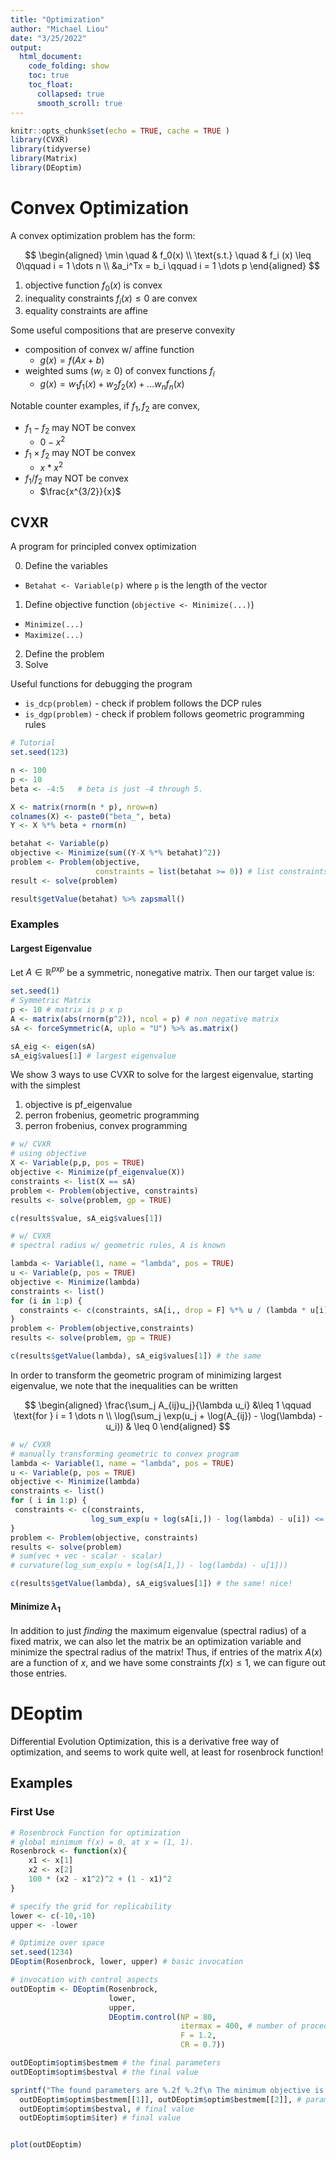 ```yaml
---
title: "Optimization"
author: "Michael Liou"
date: "3/25/2022"
output: 
  html_document:
    code_folding: show
    toc: true
    toc_float:
      collapsed: true
      smooth_scroll: true
---
```


```r
knitr::opts_chunk$set(echo = TRUE, cache = TRUE )
library(CVXR)
library(tidyverse)
library(Matrix)
library(DEoptim)
```

# Convex Optimization

A convex optimization problem has the form:

$$
\begin{aligned}
\min \quad & f_0(x) \\
\text{s.t.} \quad & f_i (x) \leq 0\qquad i = 1 \dots n \\
&a_i^Tx = b_i \qquad i = 1 \dots p
\end{aligned}
$$

1. objective function $f_0(x)$ is convex
2. inequality constraints $f_i(x) \leq 0$ are convex
3. equality constraints are affine

Some useful compositions that are preserve convexity

* composition of convex w/ affine function
  - $g(x) = f(Ax + b)$
* weighted sums ($w_i \geq 0$) of convex functions $f_i$
  - $g(x) = w_1f_1(x) + w_2f_2(x) + \dots w_nf_n(x)$
  
Notable counter examples, if $f_1, f_2$ are convex,

* $f_1 - f_2$ may NOT be convex
  - $0 - x^2$
* $f_1 \times f_2$ may NOT be convex
  - $x * x^2$
* $f_1 / f_2$ may NOT be convex
  - $\frac{x^{3/2}}{x}$

## CVXR

A program for principled convex optimization

0. Define the variables
- `Betahat <- Variable(p)` where `p` is the length of the vector
1. Define objective function (`objective <- Minimize(...)`)
- `Minimize(...)`
- `Maximize(...)`
2. Define the problem
3. Solve

Useful functions for debugging the program 

- `is_dcp(problem)` - check if problem follows the DCP rules
- `is_dgp(problem)` - check if problem follows geometric programming rules

```r
# Tutorial
set.seed(123)

n <- 100
p <- 10
beta <- -4:5   # beta is just -4 through 5.

X <- matrix(rnorm(n * p), nrow=n)
colnames(X) <- paste0("beta_", beta)
Y <- X %*% beta + rnorm(n)
```

```r
betahat <- Variable(p)
objective <- Minimize(sum((Y-X %*% betahat)^2))
problem <- Problem(objective, 
                   constraints = list(betahat >= 0)) # list constraints, betahat >= 0 
result <- solve(problem)
```

```r
result$getValue(betahat) %>% zapsmall()
```


### Examples {.tabset}


#### Largest Eigenvalue

Let $A \in \mathbb{R}^{pxp}$ be a symmetric, nonegative matrix. Then our target value is: 

```r
set.seed(1)
# Symmetric Matrix
p <- 10 # matrix is p x p
A <- matrix(abs(rnorm(p^2)), ncol = p) # non negative matrix
sA <- forceSymmetric(A, uplo = "U") %>% as.matrix()

sA_eig <- eigen(sA)
sA_eig$values[1] # largest eigenvalue
```

We show 3 ways to use CVXR to solve for the largest eigenvalue, starting with the simplest

1. objective is pf_eigenvalue
2. perron frobenius, geometric programming
3. perron frobenius, convex programming


```r
# w/ CVXR
# using objective 
X <- Variable(p,p, pos = TRUE)
objective <- Minimize(pf_eigenvalue(X))
constraints <- list(X == sA)
problem <- Problem(objective, constraints)
results <- solve(problem, gp = TRUE)

c(results$value, sA_eig$values[1])
```


```r
# w/ CVXR
# spectral radius w/ geometric rules, A is known

lambda <- Variable(1, name = "lambda", pos = TRUE)
u <- Variable(p, pos = TRUE)
objective <- Minimize(lambda)
constraints <- list()
for (i in 1:p) {
  constraints <- c(constraints, sA[i,, drop = F] %*% u / (lambda * u[i]) <= 1)
}
problem <- Problem(objective,constraints)
results <- solve(problem, gp = TRUE)

c(results$getValue(lambda), sA_eig$values[1]) # the same
```


In order to transform the geometric program of minimizing largest eigenvalue, we note that the inequalities can be written

$$
\begin{aligned}
\frac{\sum_j A_{ij}u_j}{\lambda u_i} &\leq 1 \qquad \text{for } i = 1 \dots n \\
\log(\sum_j \exp(u_j + \log(A_{ij}) - \log(\lambda) - u_i)) & \leq 0
\end{aligned}
$$

```r
# w/ CVXR
# manually transforming geometric to convex program
lambda <- Variable(1, name = "lambda", pos = TRUE)
u <- Variable(p, pos = TRUE)
objective <- Minimize(lambda)
constraints <- list()
for ( i in 1:p) {
 constraints <- c(constraints, 
                  log_sum_exp(u + log(sA[i,]) - log(lambda) - u[i]) <= 0)
}
problem <- Problem(objective, constraints)
results <- solve(problem)
# sum(vec + vec - scalar - scalar)
# curvature(log_sum_exp(u + log(sA[1,]) - log(lambda) - u[1]))

c(results$getValue(lambda), sA_eig$values[1]) # the same! nice!
```


#### Minimize $\lambda_1$

In addition to just _finding_ the maximum eigenvalue (spectral radius) of a fixed matrix, we can also let the matrix be an optimization variable and minimize the spectral radius of the matrix! Thus, if entries of the matrix $A(x)$ are a function of $x$, and we have some constraints $f(x) \leq 1$, we can figure out those entries.


# DEoptim

Differential Evolution Optimization, this is a derivative free way of optimization, and seems to work quite well, at least for rosenbrock function!


## Examples

### First Use


```r
# Rosenbrock Function for optimization
# global minimum f(x) = 0, at x = (1, 1).
Rosenbrock <- function(x){
    x1 <- x[1]
    x2 <- x[2]
    100 * (x2 - x1^2)^2 + (1 - x1)^2
}

# specify the grid for replicability
lower <- c(-10,-10)
upper <- -lower

# Optimize over space
set.seed(1234)
DEoptim(Rosenbrock, lower, upper) # basic invocation

# invocation with control aspects
outDEoptim <- DEoptim(Rosenbrock,
                      lower,
                      upper,
                      DEoptim.control(NP = 80,
                                      itermax = 400, # number of procedure iterations
                                      F = 1.2,
                                      CR = 0.7)) 
```

```r
outDEoptim$optim$bestmem # the final parameters
outDEoptim$optim$bestval # the final value

sprintf("The found parameters are %.2f %.2f\n The minimum objective is: %.2f\n DEoptim did %.2f iterations.", 
  outDEoptim$optim$bestmem[[1]], outDEoptim$optim$bestmem[[2]], # parameters
  outDEoptim$optim$bestval, # final value
  outDEoptim$optim$iter) # final value


plot(outDEoptim)
```

